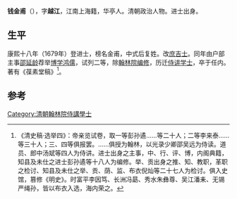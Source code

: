 '''钱金甫'''（{{bd|1638年||1692年}}），字'''越江'''，江南上海籍，华亭人。清朝政治人物。进士出身。

== 生平 ==
康熙十八年（1679年）登进士，榜名金甫，中式后复姓。改[[庶吉士|庶吉士]]。同年由户部主事[[邵延龄|邵延龄]]荐举[[博学鸿儒|博学鸿儒]]，试列二等，除[[翰林院|翰林院]][[编修|编修]]，历迁[[侍讲学士|侍讲学士]]，卒于任内。著有《葆素堂稿》<ref>《清史稿·选举四》：帝亲览试卷，取一等彭孙遹……等二十人；二等李来泰……等三十人；三、四等俱报罢。……俱授为翰林，以光录少卿邵吴远为侍读。道员、郎中汤斌等四人为侍讲。进士出身之主事，中、行、评、博，内阁典籍，知县及未仕之进士彭孙遹等十八人为编修。举、贡出身之推、知、教职，革职之检讨、知县及未仕之举、贡、荫、监、布衣倪灿等二十七人为检讨。俱入史馆，篡修《明史》。时富平李因笃、长洲冯勗、秀水朱彝尊、吴江潘耒、无锡严绳孙，皆以布衣入选，海内荣之。</ref>。

==参考==
{{reflist}}

{{康熙十八年己未科殿試金榜}}
{{康熙十八年己未科博學宏詞}}

{{Authority control}}

{{DEFAULTSORT:Qian钱}}
[[Category:清朝翰林院侍講學士|Category:清朝翰林院侍講學士]]


{{清朝人物小作品}}